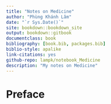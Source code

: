 ```yaml
--- 
title: "Notes on Medicine"
author: "Phùng Khánh Lâm"
date: "`r Sys.Date()`"
site: bookdown::bookdown_site
output: bookdown::gitbook
documentclass: book
bibliography: [book.bib, packages.bib]
biblio-style: apalike
link-citations: yes
github-repo: lampk/notebook_Medicine
description: "My notes on Medicine"
---
```


# Preface {-}

